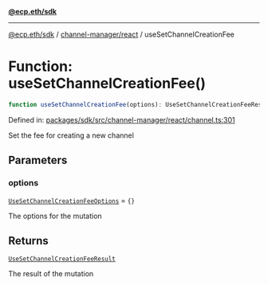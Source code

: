 [**@ecp.eth/sdk**](../../../index.mdx)

***

[@ecp.eth/sdk](/sdk-reference/index.mdx) / [channel-manager/react](/sdk-reference/channel-manager/react/index.mdx) / useSetChannelCreationFee

# Function: useSetChannelCreationFee()

```ts
function useSetChannelCreationFee(options): UseSetChannelCreationFeeResult;
```

Defined in: [packages/sdk/src/channel-manager/react/channel.ts:301](https://github.com/ecp-eth/comments-monorepo/blob/main/packages/sdk/src/channel-manager/react/channel.ts#L301)

Set the fee for creating a new channel

## Parameters

### options

[`UseSetChannelCreationFeeOptions`](/sdk-reference/channel-manager/react/type-aliases/UseSetChannelCreationFeeOptions.mdx) = `{}`

The options for the mutation

## Returns

[`UseSetChannelCreationFeeResult`](/sdk-reference/channel-manager/react/type-aliases/UseSetChannelCreationFeeResult.mdx)

The result of the mutation
